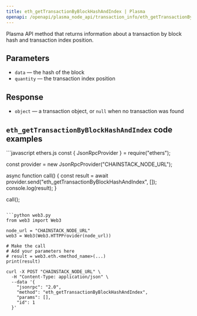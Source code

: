 ```yaml
---
title: eth_getTransactionByBlockHashAndIndex | Plasma
openapi: /openapi/plasma_node_api/transaction_info/eth_getTransactionByBlockHashAndIndex.json POST /be84184cd12967be5a65d06651c60085
---
```


Plasma API method that returns information about a transaction by block hash and transaction index position.

## Parameters

* `data` — the hash of the block
* `quantity` — the transaction index position

## Response

* `object` — a transaction object, or `null` when no transaction was found

## `eth_getTransactionByBlockHashAndIndex` code examples

<CodeGroup>
```javascript ethers.js
const { JsonRpcProvider } = require("ethers");

const provider = new JsonRpcProvider("CHAINSTACK_NODE_URL");

async function call() {
  const result = await provider.send("eth_getTransactionByBlockHashAndIndex", []);
  console.log(result);
}

call();
```

```python web3.py
from web3 import Web3

node_url = "CHAINSTACK_NODE_URL"
web3 = Web3(Web3.HTTPProvider(node_url))

# Make the call
# Add your parameters here
# result = web3.eth.<method_name>(...)
print(result)
```

```shell cURL
curl -X POST "CHAINSTACK_NODE_URL" \
  -H "Content-Type: application/json" \
  --data '{
    "jsonrpc": "2.0",
    "method": "eth_getTransactionByBlockHashAndIndex",
    "params": [],
    "id": 1
  }'
```
</CodeGroup>
